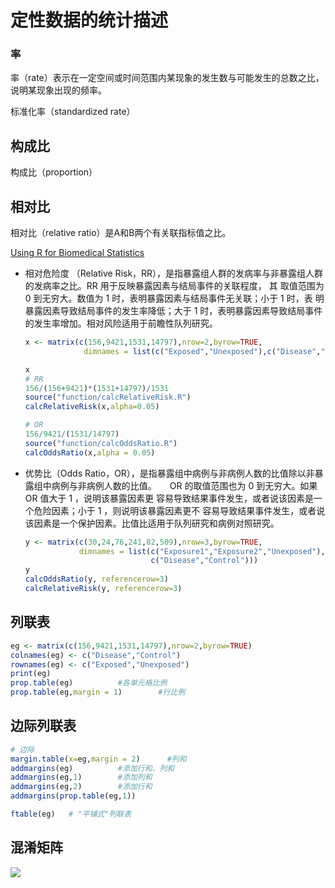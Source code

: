 # 定性数据的统计描述

### 率

率（rate）表示在一定空间或时间范围内某现象的发生数与可能发生的总数之比，说明某现象出现的频率。

标准化率（standardized rate）

## 构成比

构成比（proportion）

## 相对比

相对比（relative ratio）是A和B两个有关联指标值之比。

[Using R for Biomedical Statistics](https://a-little-book-of-r-for-biomedical-statistics.readthedocs.io/en/latest/src/biomedicalstats.html)

-   相对危险度 （Relative Risk，RR），是指暴露组人群的发病率与非暴露组人群的发病率之比。RR 用于反映暴露因素与结局事件的关联程度， 其 取值范围为 0 到无穷大。数值为 1 时，表明暴露因素与结局事件无关联；小于 1 时，表 明暴露因素导致结局事件的发生率降低；大于 1 时，表明暴露因素导致结局事件的发生率增加。相对风险适用于前瞻性队列研究。

    ```r
    x <- matrix(c(156,9421,1531,14797),nrow=2,byrow=TRUE,
                 dimnames = list(c("Exposed","Unexposed"),c("Disease","Control")))

    x
    # RR
    156/(156+9421)*(1531+14797)/1531
    source("function/calcRelativeRisk.R")
    calcRelativeRisk(x,alpha=0.05)

    # OR
    156/9421/(1531/14797)
    source("function/calcOddsRatio.R")
    calcOddsRatio(x,alpha = 0.05)
    ```

-   优势比（Odds Ratio，OR），是指暴露组中病例与非病例人数的比值除以非暴露组中病例与非病例人数的比值。　　OR 的取值范围也为 0 到无穷大。如果 OR 值大于 1 ，说明该暴露因素更 容易导致结果事件发生，或者说该因素是一个危险因素；小于 1 ，则说明该暴露因素更不 容易导致结果事件发生，或者说该因素是一个保护因素。比值比适用于队列研究和病例对照研究。

    ```r
    y <- matrix(c(30,24,76,241,82,509),nrow=3,byrow=TRUE,
                dimnames = list(c("Exposure1","Exposure2","Unexposed"),
                                c("Disease","Control")))
    y
    calcOddsRatio(y, referencerow=3)
    calcRelativeRisk(y, referencerow=3)
    ```

## 列联表

```r
eg <- matrix(c(156,9421,1531,14797),nrow=2,byrow=TRUE)
colnames(eg) <- c("Disease","Control")
rownames(eg) <- c("Exposed","Unexposed")
print(eg)
prop.table(eg)          #各单元格比例
prop.table(eg,margin = 1)        #行比例 
```

## 边际列联表

```r
# 边际
margin.table(x=eg,margin = 2)      #列和
addmargins(eg)          #添加行和、列和
addmargins(eg,1)        #添加列和
addmargins(eg,2)        #添加行和
addmargins(prop.table(eg,1))

ftable(eg)   # "平铺式"列联表
```

## 混淆矩阵

![](images/confusing_matrix.png){fig-align="center"}
